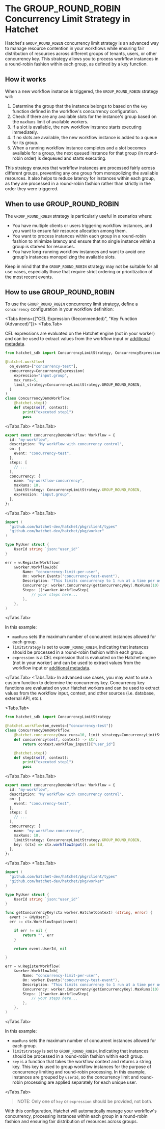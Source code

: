
# The GROUP_ROUND_ROBIN Concurrency Limit Strategy in Hatchet

Hatchet's `GROUP_ROUND_ROBIN` concurrency limit strategy is an advanced way to manage resource contention in your workflows while ensuring fair distribution of resources across different groups of tenants, users, or other concurrency key. This strategy allows you to process workflow instances in a round-robin fashion within each group, as defined by a key function.

## How it works

When a new workflow instance is triggered, the `GROUP_ROUND_ROBIN` strategy will:

1. Determine the group that the instance belongs to based on the `key` function defined in the workflow's concurrency configuration.
2. Check if there are any available slots for the instance's group based on the `maxRuns` limit of available workers.
3. If a slot is available, the new workflow instance starts executing immediately.
4. If no slots are available, the new workflow instance is added to a queue for its group.
5. When a running workflow instance completes and a slot becomes available for a group, the next queued instance for that group (in round-robin order) is dequeued and starts executing.

This strategy ensures that workflow instances are processed fairly across different groups, preventing any one group from monopolizing the available resources. It also helps to reduce latency for instances within each group, as they are processed in a round-robin fashion rather than strictly in the order they were triggered.

## When to use GROUP_ROUND_ROBIN

The `GROUP_ROUND_ROBIN` strategy is particularly useful in scenarios where:

- You have multiple clients or users triggering workflow instances, and you want to ensure fair resource allocation among them.
- You want to process instances within each group in a round-robin fashion to minimize latency and ensure that no single instance within a group is starved for resources.
- You have long-running workflow instances and want to avoid one group's instances monopolizing the available slots.

Keep in mind that the `GROUP_ROUND_ROBIN` strategy may not be suitable for all use cases, especially those that require strict ordering or prioritization of the most recent events.

## How to use GROUP_ROUND_ROBIN

To use the `GROUP_ROUND_ROBIN` concurrency limit strategy, define a `concurrency` configuration in your workflow definition:

<Tabs items={["CEL Expression (Recommended)", "Key Function (Advanced)"]}>
  <Tabs.Tab>

CEL expressions are evaluated on the Hatchet engine (not in your worker) and can be used to extract values from the workflow input or [additional metadata](/features/additional-metadata).

<UniversalTabs key="worker">
  <Tabs.Tab>

```python
from hatchet_sdk import ConcurrencyLimitStrategy, ConcurrencyExpression

@hatchet.workflow(
  on_events=["concurrency-test"],
  concurrency=ConcurrencyExpression(
    expression="input.group",
    max_runs=5,
    limit_strategy=ConcurrencyLimitStrategy.GROUP_ROUND_ROBIN,
  )
)
class ConcurrencyDemoWorkflow:
    @hatchet.step()
    def step1(self, context):
        print("executed step1")
        pass

```

  </Tabs.Tab>
  <Tabs.Tab>

```typescript
export const concurrencyDemoWorkflow: Workflow = {
  id: "my-workflow",
  description: "My workflow with concurrency control",
  on: {
    event: "concurrency-test",
  },
  steps: [
    // ...
  ],
  concurrency: {
    name: "my-workflow-concurrency",
    maxRuns: 10,
    limitStrategy: ConcurrencyLimitStrategy.GROUP_ROUND_ROBIN,
    expression: "input.group",
  },
};
```

  </Tabs.Tab>
  <Tabs.Tab>

```go
import (
  "github.com/hatchet-dev/hatchet/pkg/client/types"
  "github.com/hatchet-dev/hatchet/pkg/worker"
)

type MyUser struct {
    UserId string `json:"user_id"`
}

err = w.RegisterWorkflow(
    &worker.WorkflowJob{
        Name: "concurrency-limit-per-user",
        On: worker.Events("concurrency-test-event"),
        Description: "This limits concurrency to 1 run at a time per user.",
        Concurrency: worker.Concurrency(getConcurrencyKey).MaxRuns(10).LimitStrategy(types.GroupRoundRobin),
        Steps: []*worker.WorkflowStep{
            // your steps here...
        },
    },
)

```

  </Tabs.Tab>
</UniversalTabs>

In this example:

- `maxRuns` sets the maximum number of concurrent instances allowed for each group.
- `limitStrategy` is set to `GROUP_ROUND_ROBIN`, indicating that instances should be processed in a round-robin fashion within each group.
- `expression` is a CEL expression that is evaluated on the Hatchet engine (not in your worker) and can be used to extract values from the workflow input or [additional metadata](/features/additional-metadata).

</Tabs.Tab>
  <Tabs.Tab>
In advanced use cases, you may want to use a custom function to determine the concurrency key. Concurrency key functions are evaluated on your Hatchet workers and can be used to extract values from the workflow input, context, and other sources (i.e. database, external API, etc.).
<UniversalTabs key="worker">

  <Tabs.Tab>

```python
from hatchet_sdk import ConcurrencyLimitStrategy

@hatchet.workflow(on_events=["concurrency-test"])
class ConcurrencyDemoWorkflow:
    @hatchet.concurrency(max_runs=10, limit_strategy=ConcurrencyLimitStrategy.GROUP_ROUND_ROBIN)
    def concurrency(self, context) -> str:
        return context.workflow_input()["user_id"]

    @hatchet.step()
    def step1(self, context):
        print("executed step1")
        pass

```

  </Tabs.Tab>
  <Tabs.Tab>

```typescript
export const concurrencyDemoWorkflow: Workflow = {
  id: "my-workflow",
  description: "My workflow with concurrency control",
  on: {
    event: "concurrency-test",
  },
  steps: [
    // ...
  ],
  concurrency: {
    name: "my-workflow-concurrency",
    maxRuns: 10,
    limitStrategy: ConcurrencyLimitStrategy.GROUP_ROUND_ROBIN,
    key: (ctx) => ctx.workflowInput().userId,
  },
};
```

  </Tabs.Tab>
  <Tabs.Tab>

```go
import (
  "github.com/hatchet-dev/hatchet/pkg/client/types"
  "github.com/hatchet-dev/hatchet/pkg/worker"
)

type MyUser struct {
    UserId string `json:"user_id"`
}

func getConcurrencyKey(ctx worker.HatchetContext) (string, error) {
  event := &MyUser{}
  err := ctx.WorkflowInput(event)

    if err != nil {
        return "", err
    }

    return event.UserId, nil

}

err = w.RegisterWorkflow(
    &worker.WorkflowJob{
        Name: "concurrency-limit-per-user",
        On: worker.Events("concurrency-test-event"),
        Description: "This limits concurrency to 1 run at a time per user.",
        Concurrency: worker.Concurrency(getConcurrencyKey).MaxRuns(10).LimitStrategy(types.GroupRoundRobin),
        Steps: []*worker.WorkflowStep{
            // your steps here...
        },
    },
)

```

  </Tabs.Tab>
</UniversalTabs>

In this example:

- `maxRuns` sets the maximum number of concurrent instances allowed for each group.
- `limitStrategy` is set to `GROUP_ROUND_ROBIN`, indicating that instances should be processed in a round-robin fashion within each group.
- `key` is a function that takes the workflow context and returns a string key. This key is used to group workflow instances for the purpose of concurrency limiting and round-robin processing. In this example, instances are grouped by `userId`, so the concurrency limit and round-robin processing are applied separately for each unique user.

</Tabs.Tab>
</Tabs>

> NOTE: Only one of `key` or `expression` should be provided, not both.

With this configuration, Hatchet will automatically manage your workflow's concurrency, processing instances within each group in a round-robin fashion and ensuring fair distribution of resources across groups.
